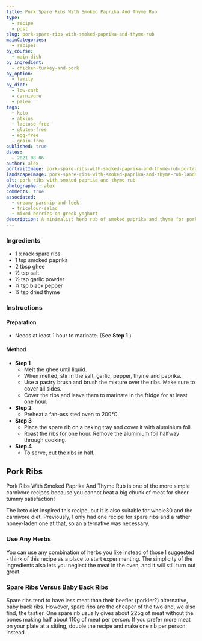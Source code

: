 ```yaml
---
title: Pork Spare Ribs With Smoked Paprika And Thyme Rub
type:
  - recipe
  - post
slug: pork-spare-ribs-with-smoked-paprika-and-thyme-rub
mainCategories: 
  - recipes
by_course:
  - main-dish
by_ingredient:
  - chicken-turkey-and-pork
by_option:
  - family
by_diet:
  - low-carb
  - carnivore
  - paleo
tags:
  - keto
  - atkins
  - lactose-free
  - gluten-free
  - egg-free
  - grain-free
published: true
dates: 
  - 2021.08.06
author: alex
portraitImage: pork-spare-ribs-with-smoked-paprika-and-thyme-rub-portrait.png
landscapeImage: pork-spare-ribs-with-smoked-paprika-and-thyme-rub-landscape.png
alt: pork ribs with smoked paprika and thyme rub
photographer: alex
comments: true
associated:
  - creamy-parsnip-and-leek
  - tricolour-salad
  - mixed-berries-on-greek-yoghurt
description: A minimalist herb rub of smoked paprika and thyme for pork spare ribs. A simple recipe for fall-off-the-bone meat.
---
```


<Ingredients>

### Ingredients
    
  - 1 x rack spare ribs
  - 1 tsp smoked paprika
  - 2 tbsp ghee
  - ½ tsp salt
  - ½ tsp garlic powder
  - ¼ tsp black pepper
  - ¼ tsp dried thyme

</Ingredients>

<Instructions>

### Instructions

#### Preparation

  - Needs at least 1 hour to marinate. (See **Step 1**.)

#### Method

  - **Step 1**
    - Melt the ghee until liquid.
    - When melted, stir in the salt, garlic, pepper, thyme and paprika.
    - Use a pastry brush and brush the mixture over the ribs. Make sure to cover all sides.
    - Cover the ribs and leave them to marinate in the fridge for at least one hour.
  - **Step 2**
    - Preheat a fan-assisted oven to 200°C.
  - **Step 3**
    - Place the spare rib on a baking tray and cover it with aluminium foil.
    - Roast the ribs for one hour. Remove the aluminium foil halfway through cooking.
  - **Step 4**
    - To serve, cut the ribs in half.

</Instructions>

<RecipeContent>

## Pork Ribs

Pork Ribs With Smoked Paprika And Thyme Rub is one of the more simple carnivore recipes because you cannot beat a big chunk of meat for sheer tummy satisfaction! 

The keto diet inspired this recipe, but it is also suitable for whole30 and the carnivore diet. Previously, I only had one recipe for spare ribs and a rather honey-laden one at that, so an alternative was necessary.

### Use Any Herbs

You can use any combination of herbs you like instead of those I suggested - think of this recipe as a place to start experimenting. The simplicity of the ingredients also lets you neglect the meat in the oven, and it will still turn out great.

### Spare Ribs Versus Baby Back Ribs

Spare ribs tend to have less meat than their beefier (porkier?) alternative, baby back ribs. However, spare ribs are the cheaper of the two and, we also find, the tastier. One spare rib usually gives about 225g of meat without the bones making half about 110g of meat per person. If you prefer more meat on your plate at a sitting, double the recipe and make one rib per person instead.

</RecipeContent>